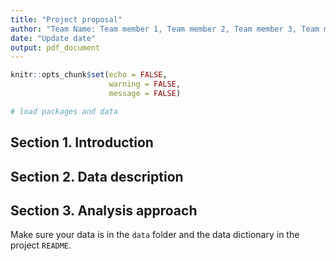 ```yaml
---
title: "Project proposal"
author: "Team Name: Team member 1, Team member 2, Team member 3, Team member 4"
date: "Update date"
output: pdf_document
---
```


```r
knitr::opts_chunk$set(echo = FALSE, 
                      warning = FALSE, 
                      message = FALSE)
```

```r
# load packages and data

```

## Section 1. Introduction

## Section 2. Data description

## Section 3. Analysis approach


Make sure your data is in the `data` folder and the data dictionary in the project `README`.



